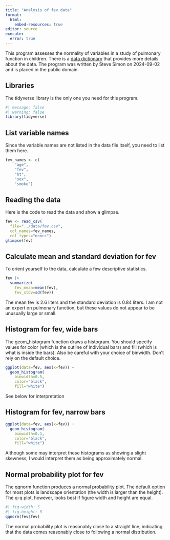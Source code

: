 ```yaml
---
title: "Analysis of fev data"
format: 
  html:
    embed-resources: true
editor: source
execute: 
  error: true
---
```


This program assesses the normality of variables in a study of pulmonary function in children. There is a [data dictionary][dd] that provides more details about the data. The program was written by Steve Simon on 2024-09-02 and is placed in the public domain.

[dd]: https://github.com/pmean/datasets/blob/master/fev.yaml

## Libraries

The tidyverse library is the only one you need for  this program.

```r
#| message: false
#| warning: false
library(tidyverse)
```

## List variable names

Since the variable names are not listed in the data file itself, you need to list them here.

```r
fev_names <- c(
    "age",
    "fev",
    "ht",
    "sex",
    "smoke")
```

## Reading the data

Here is the code to read the data and show a glimpse. 

```r
fev <- read_csv(
  file="../data/fev.csv",
  col_names=fev_names,
  col_types="nnncc")
glimpse(fev)
```

## Calculate mean and standard deviation for fev

To orient yourself to the data, calculate a few descriptive statistics.

```r
fev |>
  summarize(
    fev_mean=mean(fev),
    fev_stdv=sd(fev))
```

The mean fev is 2.6 liters and the standard deviation is 0.84 liters. I am not an expert on pulmonary function, but these values do not appear to be unusually large or small.

## Histogram for fev, wide bars

The geom_histogram function draws a histogram. You should specify values for color (which is the outline of individual bars) and fill (which is what is inside the bars). Also be careful with your choice of binwidth. Don't rely on the default choice.

```r
ggplot(data=fev, aes(x=fev)) +
  geom_histogram(
    binwidth=0.5,
    color="black",
    fill="white")
```

See below for interpretation

## Histogram for fev, narrow bars

```r
ggplot(data=fev, aes(x=fev)) +
  geom_histogram(
    binwidth=0.1,
    color="black",
    fill="white")
```

Although some may interpret these histograms as showing a slight skewness, I would interpret them as being approximately normal.

## Normal probability plot for fev

The qqnorm function produces a normal probability plot. The default option for most plots is landscape orientation (the width is larger than the height). The q-q plot, however, looks best if figure width and height are equal.

```r
#| fig-width: 5
#| fig.height: 5
qqnorm(fev$fev)
```

The normal probability plot is reasonably close to a straight line, indicating that the data comes reasonably close to following a normal distribution.
